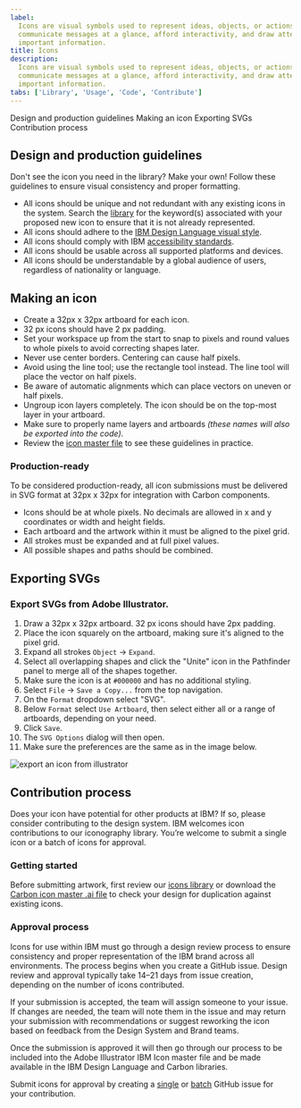 ```yaml
---
label:
  Icons are visual symbols used to represent ideas, objects, or actions. They
  communicate messages at a glance, afford interactivity, and draw attention to
  important information.
title: Icons
description:
  Icons are visual symbols used to represent ideas, objects, or actions. They
  communicate messages at a glance, afford interactivity, and draw attention to
  important information.
tabs: ['Library', 'Usage', 'Code', 'Contribute']
---
```


<AnchorLinks>

<AnchorLink>Design and production guidelines</AnchorLink>
<AnchorLink>Making an icon</AnchorLink>
<AnchorLink>Exporting SVGs</AnchorLink>
<AnchorLink>Contribution process</AnchorLink>

</AnchorLinks>

## Design and production guidelines

Don't see the icon you need in the library? Make your own! Follow these
guidelines to ensure visual consistency and proper formatting.

- All icons should be unique and not redundant with any existing icons in the
  system. Search the [library](/guidelines/icons/library) for the keyword(s)
  associated with your proposed new icon to ensure that it is not already
  represented.
- All icons should adhere to the
  [IBM Design Language visual style](https://w3.ibm.com/design/language/elements/icons/).
- All icons should comply with IBM
  [accessibility standards](/guidelines/accessibility/overview).
- All icons should be usable across all supported platforms and devices.
- All icons should be understandable by a global audience of users, regardless
  of nationality or language.

## Making an icon

- Create a 32px x 32px artboard for each icon.
- 32 px icons should have 2 px padding.
- Set your workspace up from the start to snap to pixels and round values to
  whole pixels to avoid correcting shapes later.
- Never use center borders. Centering can cause half pixels.
- Avoid using the line tool; use the rectangle tool instead. The line tool will
  place the vector on half pixels.
- Be aware of automatic alignments which can place vectors on uneven or half
  pixels.
- Ungroup icon layers completely. The icon should be on the top-most layer in
  your artboard.
- Make sure to properly name layers and artboards _(these names will also be
  exported into the code)_.
- Review the
  [icon master file](https://github.com/carbon-design-system/carbon/tree/master/packages/icons/master)
  to see these guidelines in practice.

### Production-ready

To be considered production-ready, all icon submissions must be delivered in SVG
format at 32px x 32px for integration with Carbon components.

- Icons should be at whole pixels. No decimals are allowed in x and y
  coordinates or width and height fields.
- Each artboard and the artwork within it must be aligned to the pixel grid.
- All strokes must be expanded and at full pixel values.
- All possible shapes and paths should be combined.

## Exporting SVGs

### Export SVGs from Adobe Illustrator.

1. Draw a 32px x 32px artboard. 32 px icons should have 2px padding.
2. Place the icon squarely on the artboard, making sure it's aligned to the
   pixel grid.
3. Expand all strokes `Object` → `Expand`.
4. Select all overlapping shapes and click the "Unite" icon in the Pathfinder
   panel to merge all of the shapes together.
5. Make sure the icon is at `#000000` and has no additional styling.
6. Select `File` → `Save a Copy...` from the top navigation.
7. On the `Format` dropdown select "SVG".
8. Below `Format` select `Use Artboard`, then select either all or a range of
   artboards, depending on your need.
9. Click `Save`.
10. The `SVG Options` dialog will then open.
11. Make sure the preferences are the same as in the image below.

![export an icon from illustrator](images/iconography-contribution-exportsvgfromai.png)

## Contribution process

Does your icon have potential for other products at IBM? If so, please consider
contributing to the design system. IBM welcomes icon contributions to our
iconography library. You’re welcome to submit a single icon or a batch of icons
for approval.

### Getting started

Before submitting artwork, first review our
[icons library](https://www.carbondesignsystem.com/guidelines/icons/library/) or
download the
[Carbon icon master .ai file](https://github.com/carbon-design-system/carbon/tree/master/packages/icons/master)
to check your design for duplication against existing icons.

### Approval process

Icons for use within IBM must go through a design review process to ensure
consistency and proper representation of the IBM brand across all environments.
The process begins when you create a GitHub issue. Design review and approval
typically take 14–21 days from issue creation, depending on the number of icons
contributed.

If your submission is accepted, the team will assign someone to your issue. If
changes are needed, the team will note them in the issue and may return your
submission with recommendations or suggest reworking the icon based on feedback
from the Design System and Brand teams.

Once the submission is approved it will then go through our process to be
included into the Adobe Illustrator IBM Icon master file and be made available
in the IBM Design Language and Carbon libraries.

Submit icons for approval by creating a
[single](https://github.ibm.com/brand/ui-icons/issues/new?assignees=&labels=&template=single-ui-icon-approval.md&title=%5Bui-icon%5D)
or
[batch](https://github.ibm.com/brand/ui-icons/issues/new?assignees=&labels=&template=batch-ui-icon-approval-request.md&title=%5Bui-icon-batch%5D)
GitHub issue for your contribution.
